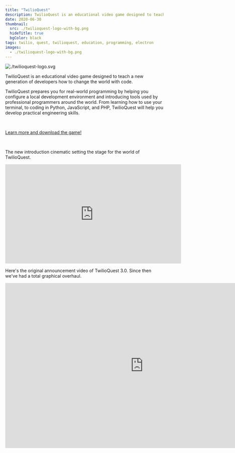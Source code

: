 ```yaml
---
title: "TwilioQuest"
description: TwilioQuest is an educational video game designed to teach a new generation of developers how to change the world with code.
date: 2020-06-30
thumbnail:
  src: ./twilioquest-logo-with-bg.png
  hideTitle: true
  bgColor: black
tags: twilio, quest, twilioquest, education, programming, electron
images:
  - ./twilioquest-logo-with-bg.png
---
```


![./twilioquest-logo.svg](./twilioquest-logo.svg)

TwilioQuest is an educational video game designed to teach a new generation of developers how to change the world with code.

TwilioQuest prepares you for real-world programming by helping you configure a local development environment and introducing tools used by professional programmers around the world. From learning how to use your terminal, to coding in Python, JavaScript, and PHP, TwilioQuest will help you develop practical engineering skills.

<br />

[Learn more and download the game!](https://www.twilio.com/quest)

<br />

The new introduction cinematic setting the stage for the world of TwilioQuest.

<iframe
  width="560"
  height="315"
  src="https://www.youtube.com/embed/oNuB_GYqkR4"
  title="YouTube video player"
  frameborder="0"
  allow="accelerometer; autoplay; clipboard-write; encrypted-media; gyroscope; picture-in-picture"
  allowfullscreen
></iframe>

Here's the original announcement video of TwilioQuest 3.0. Since then we've had a total graphical overhaul.

<iframe
  width="878"
  height="524"
  src="https://www.youtube.com/embed/uS4JssrhUOw"
  frameBorder="0"
  allow="accelerometer; autoplay; clipboard-write; encrypted-media; gyroscope; picture-in-picture"
  allowFullScreen
></iframe>
